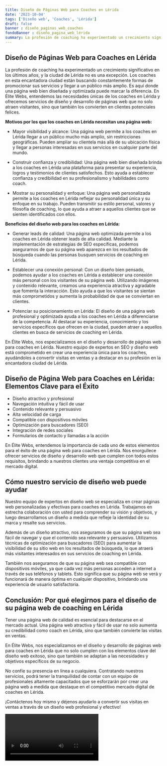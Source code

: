```yaml
---
title: Diseño de Páginas Web para Coaches en Lérida
date: '2023-10-04'
tags: ['Diseño web', 'Coaches', 'Lérida']
draft: false
banner : diseño_paginas_web_coaches
fondoBanner : diseño_pagina_web_lérida
summary: La profesión de coaching ha experimentado un crecimiento significativo en los últimos años, y la ciudad de Lérida no es una excepción. Los coaches en esta encantadora ciudad están buscando constantemente formas de promocionar sus servicios y llegar a un público más amplio. Es aquí donde una página web bien diseñada y optimizada puede marcar la diferencia. En Élite Webs, entendemos las necesidades únicas de los coaches en Lérida y ofrecemos servicios de diseño y desarrollo de páginas web que no solo atraen visitantes, sino que también los convierten en clientes potenciales felices.
---
```


## Diseño de Páginas Web para Coaches en Lérida

La profesión de coaching ha experimentado un crecimiento significativo en los últimos años, y la ciudad de Lérida no es una excepción. Los coaches en esta encantadora ciudad están buscando constantemente formas de promocionar sus servicios y llegar a un público más amplio. Es aquí donde una página web bien diseñada y optimizada puede marcar la diferencia. En Élite Webs, entendemos las necesidades únicas de los coaches en Lérida y ofrecemos servicios de diseño y desarrollo de páginas web que no solo atraen visitantes, sino que también los convierten en clientes potenciales felices.

**Motivos por los que los coaches en Lérida necesitan una página web:**

- Mayor visibilidad y alcance: Una página web permite a los coaches en Lérida llegar a un público mucho más amplio, sin restricciones geográficas. Pueden ampliar su clientela más allá de su ubicación física y llegar a personas interesadas en sus servicios en cualquier parte del mundo.

- Construir confianza y credibilidad: Una página web bien diseñada brinda a los coaches en Lérida una plataforma para presentar su experiencia, logros y testimonios de clientes satisfechos. Esto ayuda a establecer confianza y credibilidad en su profesionalismo y habilidades como coach.

- Mostrar su personalidad y enfoque: Una página web personalizada permite a los coaches en Lérida reflejar su personalidad única y su enfoque en su trabajo. Pueden transmitir su estilo personal, valores y filosofía de coaching, lo que ayuda a atraer a aquellos clientes que se sienten identificados con ellos.

**Beneficios del diseño web para los coaches en Lérida:**

- Generar leads de calidad: Una página web optimizada permite a los coaches en Lérida obtener leads de alta calidad. Mediante la implementación de estrategias de SEO específicas, podemos asegurarnos de que su página web aparezca en los resultados de búsqueda cuando las personas busquen servicios de coaching en Lérida.

- Establecer una conexión personal: Con un diseño bien pensado, podemos ayudar a los coaches en Lérida a establecer una conexión más personal con los visitantes de su página web. Utilizando imágenes y contenido relevante, creamos una experiencia atractiva y agradable que fomenta la interacción. Esto ayuda a que los visitantes se sientan más comprometidos y aumenta la probabilidad de que se conviertan en clientes.

- Potenciar su posicionamiento en Lérida: El diseño de una página web profesional y optimizada ayuda a los coaches en Lérida a diferenciarse de la competencia. Al destacar su experiencia, conocimiento y los servicios específicos que ofrecen en la ciudad, pueden atraer a aquellos clientes en busca de servicios de coaching en Lérida.

En Élite Webs, nos especializamos en el diseño y desarrollo de páginas web para coaches en Lérida. Nuestro equipo de expertos en SEO y diseño web está comprometido en crear una experiencia única para los coaches, ayudándoles a convertir visitas en ventas y a destacar en su profesión en la encantadora ciudad de Lérida.

<GifSeo />

<Cta />

## Diseño de Página Web para Coaches en Lérida: Elementos Clave para el Éxito

- Diseño atractivo y profesional
- Navegación intuitiva y fácil de usar
- Contenido relevante y persuasivo
- Alta velocidad de carga
- Compatible con dispositivos móviles
- Optimización para buscadores (SEO)
- Integración de redes sociales
- Formularios de contacto y llamadas a la acción

En Élite Webs, entendemos la importancia de cada uno de estos elementos para el éxito de una página web para coaches en Lérida. Nos enorgullece ofrecer servicios de diseño y desarrollo web que cumplen con todos estos requisitos, brindando a nuestros clientes una ventaja competitiva en el mercado digital.

## Cómo nuestro servicio de diseño web puede ayudar

Nuestro equipo de expertos en diseño web se especializa en crear páginas web personalizadas y efectivas para coaches en Lérida. Trabajamos en estrecha colaboración con usted para comprender su visión y objetivos, y luego desarrollamos un diseño a medida que refleje la identidad de su marca y resalte sus servicios.

Además de un diseño atractivo, nos aseguramos de que su página web sea fácil de navegar y que el contenido sea relevante y persuasivo. Utilizamos técnicas de optimización para buscadores (SEO) para aumentar la visibilidad de su sitio web en los resultados de búsqueda, lo que atraerá más visitantes interesados en sus servicios de coaching en Lérida.

También nos aseguramos de que su página web sea compatible con dispositivos móviles, ya que cada vez más personas acceden a internet a través de sus teléfonos y tablets. Esto significa que su página web se verá y funcionará de manera óptima en cualquier dispositivo, brindando una experiencia de usuario satisfactoria.

## Conclusión: Por qué elegirnos para el diseño de su página web de coaching en Lérida

Tener una página web de calidad es esencial para destacarse en el mercado actual. Una página web atractiva y fácil de usar no solo aumenta su credibilidad como coach en Lérida, sino que también convierte las visitas en ventas.

En Élite Webs, nos especializamos en el diseño y desarrollo de páginas web para coaches en Lérida que no solo cumplen con los elementos clave del diseño web exitoso, sino que también se adaptan a las necesidades y objetivos específicos de su negocio.

No confíe su presencia en línea a cualquiera. Contratando nuestros servicios, podrá tener la tranquilidad de contar con un equipo de profesionales altamente capacitados que se esforzarán por crear una página web a medida que destaque en el competitivo mercado digital de coaches en Lérida.

¡Contáctenos hoy mismo y déjenos ayudarlo a convertir sus visitas en ventas a través de un diseño web profesional y efectivo!

<Video />

<CtaBot job='Coaches' city='Lérida'/>

<Gmaps query='Lérida+españa+maps' />